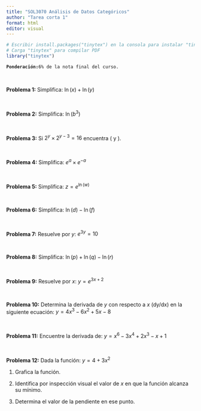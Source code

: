 ```yaml
---
title: "SOL3070 Análisis de Datos Categóricos"  
author: "Tarea corta 1"  
format: html
editor: visual  
---
```


```r
# Escribir install.packages("tinytex") en la consola para instalar "tinytex"
# Carga "tinytex" para compilar PDF
library("tinytex")
```

**`Ponderación:`**`6% de la nota final del curso.`

<br>

**Problema 1:** Simplifica: $\ln(x) + \ln(y)$

<br>

**Problema 2:** Simplifica: $\ln(b^3)$

<br>

**Problema 3:** Si $2^y \times 2^{y-3} = 16$ encuentra ( y ).

<br>

**Problema 4:** Simplifica: $e^{a}\times e^{-a}$

<br>

**Problema 5:** Simplifica: $z = e^{\ln(w)}$

<br>

**Problema 6:** Simplifica: $\ln(d) - \ln(f)$

<br>

**Problema 7:** Resuelve por $y$: $e^{3y} = 10$

<br>

**Problema 8:** Simplifica: $\ln(p) + \ln(q) - \ln(r)$

<br>

**Problema 9:** Resuelve por $x$: $y = e^{3x+2}$

<br>

**Problema 10:** Determina la derivada de $y$ con respecto a $x$ (dy/dx) en la siguiente ecuación: $y = 4x^3 - 6x^2 + 5x - 8$

<br>

**Problema 11:** Encuentre la derivada de: $y = x^6 - 3x^4 + 2x^3 - x + 1$

<br>

**Problema 12:** Dada la función: $y = 4 + 3x^2$

1.  Grafica la función.

2.  Identifica por inspección visual el valor de $x$ en que la función alcanza su mínimo.

3.  Determina el valor de la pendiente en ese punto.
